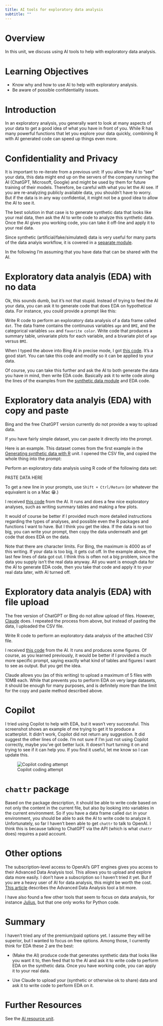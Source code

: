 ```yaml
---
title: AI tools for exploratory data analysis
subtitle: ""
---
```



# Overview
In this unit, we discuss using AI tools to help with exploratory data analysis.

# Learning Objectives

* Know why and how to use AI to help with exploratory analysis.
* Be aware of possible confidentiality issues.


# Introduction

In an exploratory analysis, you generally want to look at many aspects of your data to get a good idea of what you have in front of you. While R has many powerful functions that let you explore your data quickly, combining R with AI generated code can speed up things even more.


# Confidentiality and Privacy

It is important to re-iterate from a previous unit: If you allow the AI to "see" your data, this data might end up on the servers of the company running the AI (ChatGPT, Microsoft, Google) and might be used by them for future training of their models. Therefore, be careful with what you let the AI see. If you are re-analyzing publicly available data, you shouldn't have to worry. But if the data is in any way confidential, it might not be a good idea to allow the AI to see it. 

The best solution in that case is to generate synthetic data that looks like your real data, then ask the AI to write code to analyze this synthetic data. Once the AI gives you working code, you can take it off-line and apply it to your real data.

Since synthetic (artificial/fake/simulated) data is very useful for many parts of the data analyis workflow, it is covered in a [separate module](../../module-synthetic-data/synthetic-data-overview.qmd). 

In the following I'm assuming that you have data that can be shared with the AI.


# Exploratory data analyis (EDA) with no data

Ok, this sounds dumb, but it's not that stupid. Instead of trying to feed the AI your data, you can ask it to generate code that does EDA on hypothetical data. For instance, you could provide a prompt like this:

::: prompt
Write R code to perform an exploratory data analysis of a data frame called `dat`. The data frame contains the continuous variables `age` and `BMI`, and the categorical variables `sex` and `favorite color`. Write code that produces a summary table, univariate plots for each variable, and a bivariate plot of `age` versus `BMI`.
:::

When I typed the above into Bing AI in precise mode, I got [this code](../../../code/bing-eda-example2.R). It's a good start. You can take this code and modify so it can be applied to your data.

Of course, you can take this further and ask the AI to both generate the data you have in mind, then write EDA code. Basically ask it to write code along the lines of the examples from the [synthetic data module](../../module-synthetic-data/synthetic-data-overview.qmd) and EDA code.






# Exploratory data analyis (EDA) with copy and paste

Bing and the free ChatGPT version currently do not provide a way to upload data. 

If you have fairly simple dataset, you can paste it directly into the prompt.

Here is an example. This dataset comes from the first example in the  
[Generating synthetic data with R](../../module-synthetic-data/synthetic-data-new-R/synthetic-data-new-R.qmd) unit. I opened the CSV file, and copied the whole thing into the prompt:

::: prompt
Perform an exploratory data analysis using R code of the following data set:

PASTE DATA HERE
:::

::: note
To get a new line in your prompts, use `Shift + Ctrl/Return` (or whatever the equivalent is on a Mac 😁.)
:::

I received [this code](../../../code/bing-eda-example1.R) from the AI. 
It runs and does a few nice exploratory analyses, such as writing summary tables and making a few plots.

It would of course be better if I provided much more detailed instructions regarding the types of analyses, and possible even the R packages and functions I want to have. But I think you get the idea. If the data is not too big, you can write your prompt, then copy the data underneath and get code that does EDA on the data.

Note that there are character limits. For Bing, the maximum is 4000 as of this writing. If your data is too big, it gets cut off. In the example above, the last few lines of data got cut. I think this is often not a big problem, since the data you supply isn't the real data anyway. All you want is enough data for the AI to generate EDA code, then you take that code and apply it to your real data later, with AI turned off.


# Exploratory data analyis (EDA) with file upload

The free version of ChatGPT or Bing do not allow upload of files. However, [Claude](https://claude.ai/) does. I repeated the process from above, but instead of pasting the data, I uploaded the CSV file. 

::: prompt
Write R code to perform an exploratory data analysis of the attached CSV file.
:::

I received [this code](../../../code/claude-eda-example1.R) from the AI. It runs and produces some figures. Of course, as you learned previously, it would be better if I provided a much more specific prompt, saying exactly what kind of tables and figures I want to see as output. But you get the idea. 

Claude allows you (as of this writing) to upload a maximum of 5 files with 10MB each. While that prevents you to perform EDA on very large datasets, it should be enough for many purposes, and is definitely more than the limit for the copy and paste method described above. 


# Copilot

I tried using Copilot to help with EDA, but it wasn't very successful. This screenshot shows an example of me trying to get it to produce a scatterplot. It didn't work, Copilot did not return any suggestion. It did suggest the other lines of code. I'm not sure if I'm just not using Copilot correctly, maybe you've got better luck. It doesn't hurt turning it on and trying to see if it can help you. If you find it useful, let me know so I can update this.

![Copilot coding attempt](../../../media/copilot-screenshot.png){fig-alt="A screenshot of some R code showing an attempt to get Copilot to create a scatterplot, with copilot not returning any suggestion."}


# `chattr` package

Based on the package description, it should be able to write code based on not only the content in the current file, but also by looking into variables in the current environment. So if you have a data frame called `dat` in your environment, you should be able to ask the AI to write code to analyze it. Unfortunately, so far I haven't been able to get `chattr` to talk to OpenAI. I think this is because talking to ChatGPT via the API (which is what `chattr` does) requires a paid account.




# Other options

The subscription-level access to OpenAI's GPT engines gives you access to their Advanced Data Analysis tool. This allows you to upload and explore data more easily. I don't have a subscription so I haven't tried it yet. But if you are a heavy user of AI for data analysis, this might be worth the cost. [This article](https://www.charterworks.com/how-to-use-chatgpts-advanced-data-analysis-tool/) describes the Advanced Data Analysis tool a bit more.

I have also found a few other tools that seem to focus on data analysis, for instance [Julius](https://julius.ai/), but that one only works for Python code.



# Summary

I haven't tried any of the premium/paid options yet. I assume they will be superior, but I wanted to focus on free options. Among those, I currently think for EDA these 2 are the best:

- (Make the AI) produce code that generates synthetic data that looks like you want it to, then feed that to the AI and ask it to write code to perform EDA on the synthetic data. Once you have working code, you can apply it to your real data.

- Use Claude to upload your (synthetic or otherwise ok to share) data and ask it to write code to perform EDA on it.


# Further Resources

See the [AI resource unit](../ai-resources/ai-resources.qmd).




